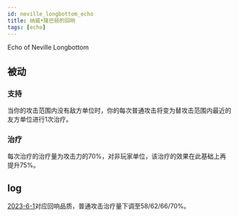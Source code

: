 ```yaml
---
id: neville_longbottom_echo
title: 纳威•隆巴顿的回响
tags: [echo]
---
```


Echo of Neville Longbottom

<!--truncate-->

## 被动

### 支持

当你的攻击范围内没有敌方单位时，你的每次普通攻击将变为替攻击范围内最近的友方单位进行1次治疗。

### 治疗

每次治疗的治疗量为攻击力的70%，对非玩家单位，该治疗的效果在此基础上再提升75%。

## log

[2023-6-1](/blog/230601-update-annc#adjustment)对应回响品质，普通攻击治疗量下调至58/62/66/70%。
